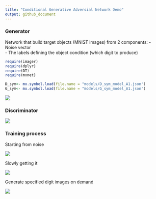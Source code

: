 ```yaml
---
title: "Conditional Generative Adversial Network Demo"
output: github_document
---
```



### Generator 

Network that build target objects (MNIST images) from 2 components: 
- Noise vector  
- The labels defining the object condition (which digit to produce)


```r

require(imager)
require(dplyr)
require(DT)
require(mxnet)
```

```r

D_sym<- mx.symbol.load(file.name = "models/D_sym_model_A1.json")
G_sym<- mx.symbol.load(file.name = "models/G_sym_model_A1.json")

```

![](www/Generator.png)

### Discriminator

![](www/Discriminator.png)

### Training process

Starting from noise

![](www/CGAN_iter_1.png)

Slowly getting it

![](www/CGAN_iter_200.png)

Generate specified digit images on demand

![](www/CGAN_iter_2400.png)

